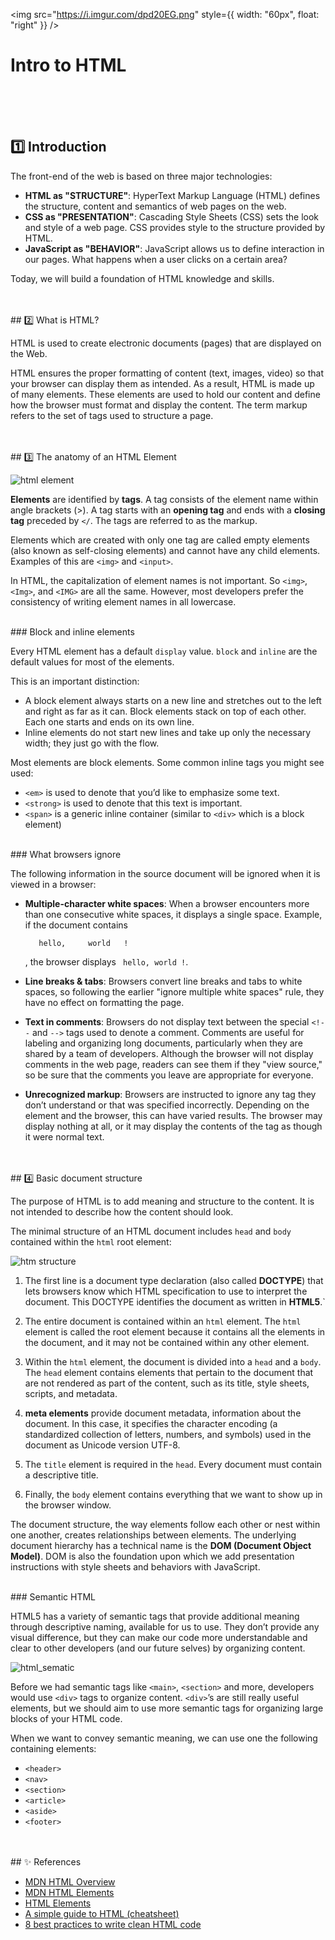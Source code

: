 <img
  src="https://i.imgur.com/dpd20EG.png"
  style={{ width: "60px", float: "right" }}
/>
# Intro to HTML

<br />
<br />
<br />

## 1️⃣ Introduction

The front-end of the web is based on three major technologies:

- **HTML as "STRUCTURE"**: HyperText Markup Language (HTML) defines the structure, content and semantics of web pages on the web.
- **CSS as "PRESENTATION"**: Cascading Style Sheets (CSS) sets the look and style of a web page. CSS provides style to the structure provided by HTML.
- **JavaScript as "BEHAVIOR"**: JavaScript allows us to define interaction in our pages. What happens when a user clicks on a certain area?

Today, we will build a foundation of HTML knowledge and skills.

<br />
<br />
## 2️⃣ What is HTML?

HTML is used to create electronic documents (pages) that are displayed on the Web.

HTML ensures the proper formatting of content (text, images, video) so that your browser can display them as intended. As a result, HTML is made up of many elements. These elements are used to hold our content and define how the browser must format and display the content. The term markup refers to the set of tags used to structure a page.

<br />
<br />
## 3️⃣ The anatomy of an HTML Element

![html element](../../assets/wv/m11/html_element.png)

**Elements** are identified by **tags**. A tag consists of the element name within angle brackets (>). A tag starts with an **opening tag** and ends with a **closing tag** preceded by `</`. The tags are referred to as the markup.

Elements which are created with only one tag are called empty elements (also known as self-closing elements) and cannot have any child elements. Examples of this are `<img>` and `<input>`.

In HTML, the capitalization of element names is not important. So `<img>`, `<Img>`, and `<IMG>` are all the same. However, most developers prefer the consistency of writing element names in all lowercase.

<br />
### Block and inline elements

Every HTML element has a default `display` value. `block` and `inline` are the default values for most of the elements.

This is an important distinction:

- A block element always starts on a new line and stretches out to the left and right as far as it can. Block elements stack on top of each other. Each one starts and ends on its own line.
- Inline elements do not start new lines and take up only the necessary width; they just go with the flow.

Most elements are block elements. Some common inline tags you might see used:

- `<em>` is used to denote that you’d like to emphasize some text.
- `<strong>` is used to denote that this text is important.
- `<span>` is a generic inline container (similar to `<div>` which is a block element)

<br />
### What browsers ignore

The following information in the source document will be ignored when it is viewed in a browser:

- **Multiple-character white spaces**: When a browser encounters more than one consecutive white spaces, it displays a single space.
  Example, if the document contains

  ```
     hello,     world   !
  ```

  , the browser displays ` hello, world !`.

- **Line breaks & tabs**:
  Browsers convert line breaks and tabs to white spaces, so following the earlier "ignore multiple white spaces" rule, they have no effect on formatting the page.

- **Text in comments**:
  Browsers do not display text between the special `<!--` and `-->` tags used to denote a comment. Comments are useful for labeling and organizing long documents, particularly when they are shared by a team of developers. Although the browser will not display comments in the web page, readers can see them if they "view source," so be sure that the comments you leave are appropriate for everyone.

- **Unrecognized markup**:
  Browsers are instructed to ignore any tag they don’t understand or that was specified incorrectly. Depending on the element and the browser, this can have varied results. The browser may display nothing at all, or it may display the contents of the tag as though it were normal text.

<br />
<br />
## 4️⃣ Basic document structure

The purpose of HTML is to add meaning and structure to the content. It is not intended to describe how the content should look.

The minimal structure of an HTML document includes `head` and `body` contained within the `html` root element:

![htm structure](../../assets/wv/m11/html_structure.png)

1. The first line is a document type declaration (also called **DOCTYPE**) that lets browsers know which HTML specification to use to interpret the document. This DOCTYPE identifies the document as written in **HTML5**.`

2. The entire document is contained within an `html` element. The `html` element is called the root element because it contains all the elements in the document, and it may not be contained within any other element.

3. Within the `html` element, the document is divided into a `head` and a `body`. The `head` element contains elements that pertain to the document that are not rendered as part of the content, such as its title, style sheets, scripts, and metadata.

4. **meta elements** provide document metadata, information about the document. In this case, it specifies the character encoding (a standardized collection of letters, numbers, and symbols) used in the document as Unicode version UTF-8.

5. The `title` element is required in the `head`. Every document must contain a descriptive title.

6. Finally, the `body` element contains everything that we want to show up in the browser window.

The document structure, the way elements follow each other or nest within one another, creates relationships between elements. The underlying document hierarchy has a technical name is the **DOM (Document Object Model)**. DOM is also the foundation upon which we add presentation instructions with style sheets and behaviors with JavaScript.

<br />
### Semantic HTML

HTML5 has a variety of semantic tags that provide additional meaning through descriptive naming, available for us to use. They don’t provide any visual difference, but they can make our code more understandable and clear to other developers (and our future selves) by organizing content.

![html_sematic](../../assets/wv/m11/html_semantic.png)

Before we had semantic tags like `<main>`, `<section>` and more, developers would use `<div>` tags to organize content. `<div>`’s are still really useful elements, but we should aim to use more semantic tags for organizing large blocks of your HTML code.

When we want to convey semantic meaning, we can use one the following containing elements:

- `<header>`
- `<nav>`
- `<section>`
- `<article>`
- `<aside>`
- `<footer>`

<br />
<br />
## ✨ References

- [MDN HTML Overview](https://developer.mozilla.org/en-US/docs/Web/HTML)
- [MDN HTML Elements](https://developer.mozilla.org/en-US/docs/Web/HTML/Element)
- [HTML Elements](https://htmlreference.io/)
- [A simple guide to HTML (cheatsheet)](http://www.simplehtmlguide.com/cheatsheet.php)
- [8 best practices to write clean HTML code](https://medium.com/@sergimarquez/8-best-practices-to-write-clean-html-code-1cd407e2a7ec)
  <br />
  <br />
  <br />
